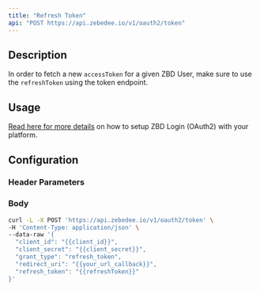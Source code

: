 ```yaml
---
title: "Refresh Token"
api: "POST https://api.zebedee.io/v1/oauth2/token"
---
```


## Description

In order to fetch a new `accessToken` for a given ZBD User, make sure to use the `refreshToken` using the token endpoint.

## Usage

[Read here for more details](/docs/zbd-login/intro) on how to setup ZBD Login (OAuth2) with your platform.

## Configuration

### Header Parameters

<ParamField required header="Content-Type" default="application/json" type="application/json" />

### Body

<ParamField required body="client_id" type="string" />
<ParamField required body="client_secret" type="string" />
<ParamField required body="grant_type" type="string" />
<ParamField required body="redirect_uri" type="string" />
<ParamField required body="refresh_token" type="string" />

<RequestExample>

```bash Request
curl -L -X POST 'https://api.zebedee.io/v1/oauth2/token' \
-H 'Content-Type: application/json' \
--data-raw '{
  "client_id": "{{client_id}}",
  "client_secret": "{{client_secret}}",
  "grant_type": "refresh_token",
  "redirect_uri": "{{your_url_callback}}",
  "refresh_token": "{{refreshToken}}"
}'
```

</RequestExample>
